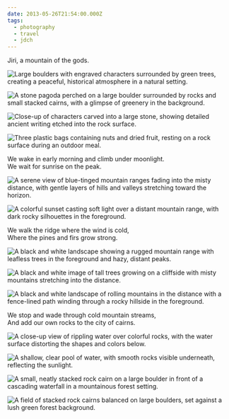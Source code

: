 ```yaml
---
date: 2013-05-26T21:54:00.000Z
tags:
  - photography
  - travel
  - jdch
---
```

Jiri, a mountain of the gods.

![Large boulders with engraved characters surrounded by green trees, creating a peaceful, historical atmosphere in a natural setting.](../../assets/photos/20130525-IMG_7390.jpg)

![A stone pagoda perched on a large boulder surrounded by rocks and small stacked cairns, with a glimpse of greenery in the background.](../../assets/photos/20130525-IMG_7384.jpg)

![Close-up of characters carved into a large stone, showing detailed ancient writing etched into the rock surface.](../../assets/photos/20130525-IMG_7377.jpg)

![Three plastic bags containing nuts and dried fruit, resting on a rock surface during an outdoor meal.](../../assets/photos/20130525-IMG_7400.jpg)

We wake in early morning and climb under moonlight.<br/>
We wait for sunrise on the peak.

![A serene view of blue-tinged mountain ranges fading into the misty distance, with gentle layers of hills and valleys stretching toward the horizon.](../../assets/photos/20130526-IMG_7535.jpg)

![A colorful sunset casting soft light over a distant mountain range, with dark rocky silhouettes in the foreground.](../../assets/photos/20130526-IMG_7499.jpg)

We walk the ridge where the wind is cold,<br/>
Where the pines and firs grow strong.

![A black and white landscape showing a rugged mountain range with leafless trees in the foreground and hazy, distant peaks.](../../assets/photos/20130526-IMG_7551.jpg)

![A black and white image of tall trees growing on a cliffside with misty mountains stretching into the distance.](../../assets/photos/20130526-IMG_7564.jpg)

![A black and white landscape of rolling mountains in the distance with a fence-lined path winding through a rocky hillside in the foreground.](../../assets/photos/20130526-IMG_7577.jpg)

We stop and wade through cold mountain streams,<br/>
And add our own rocks to the city of cairns.

![A close-up view of rippling water over colorful rocks, with the water surface distorting the shapes and colors below.](../../assets/photos/20130526-IMG_7605.jpg)

![A shallow, clear pool of water, with smooth rocks visible underneath, reflecting the sunlight.](../../assets/photos/20130526-IMG_7649.jpg)

![A small, neatly stacked rock cairn on a large boulder in front of a cascading waterfall in a mountainous forest setting.](../../assets/photos/20130526-IMG_7613.jpg)

![A field of stacked rock cairns balanced on large boulders, set against a lush green forest background.](../../assets/photos/20130526-IMG_7631.jpg)
